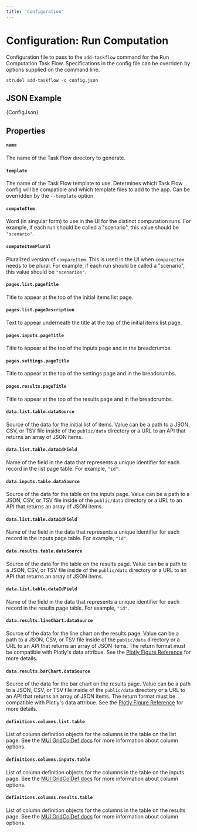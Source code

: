 ```yaml
---
title: 'Configuration'
---
```



# Configuration: Run Computation

Configuration file to pass to the `add-taskflow` command for the Run Computation Task Flow. Specifications in the config file can be overriden by options supplied on the command line.

```
strudel add-taskflow -c config.json
```

## JSON Example

<CodeBlock language="json">{ConfigJson}</CodeBlock>

## Properties

#### `name`

The name of the Task Flow directory to generate.

#### `template`

The name of the Task Flow template to use. Determines which Task Flow config will be compatible and which template files to add to the app. Can be overridden by the `--template` option.

#### `computeItem`

Word (in singular form) to use in the UI for the distinct computation runs. For example, if each run should be called a "scenario", this value should be `"scenario"`.

#### `computeItemPlural`

Pluralized version of `compareItem`. This is used in the UI when `compareItem` needs to be plural. For example, if each run should be called a "scenario", this value should be `"scenarios"`.

#### `pages.list.pageTitle`

Title to appear at the top of the initial items list page.

#### `pages.list.pageDescription`

Text to appear underneath the title at the top of the initial items list page.

#### `pages.inputs.pageTitle`

Title to appear at the top of the inputs page and in the breadcrumbs.

#### `pages.settings.pageTitle`

Title to appear at the top of the settings page and in the breadcrumbs.

#### `pages.results.pageTitle`

Title to appear at the top of the results page and in the breadcrumbs.

#### `data.list.table.dataSource`

Source of the data for the initial list of items. Value can be a path to a JSON, CSV, or TSV file inside of the `public/data` directory or a URL to an API that returns an array of JSON items.

#### `data.list.table.dataIdField`

Name of the field in the data that represents a unique identifier for each record in the list page table. For example, `"id"`.

#### `data.inputs.table.dataSource`

Source of the data for the table on the inputs page. Value can be a path to a JSON, CSV, or TSV file inside of the `public/data` directory or a URL to an API that returns an array of JSON items.

#### `data.list.table.dataIdField`

Name of the field in the data that represents a unique identifier for each record in the inputs page table. For example, `"id"`.

#### `data.results.table.dataSource`

Source of the data for the table on the results page. Value can be a path to a JSON, CSV, or TSV file inside of the `public/data` directory or a URL to an API that returns an array of JSON items.

#### `data.list.table.dataIdField`

Name of the field in the data that represents a unique identifier for each record in the results page table. For example, `"id"`.

#### `data.results.lineChart.dataSource`

Source of the data for the line chart on the results page. Value can be a path to a JSON, CSV, or TSV file inside of the `public/data` directory or a URL to an API that returns an array of JSON items. The return format must be compatible with Plotly's data attribue. See the [Plotly Figure Reference](https://plotly.com/javascript/reference/index/) for more details.

#### `data.results.barChart.dataSource`

Source of the data for the bar chart on the results page. Value can be a path to a JSON, CSV, or TSV file inside of the `public/data` directory or a URL to an API that returns an array of JSON items. The return format must be compatible with Plotly's data attribue. See the [Plotly Figure Reference](https://plotly.com/javascript/reference/index/) for more details.

#### `definitions.columns.list.table`

List of column definition objects for the columns in the table on the list page. See the [MUI GridColDef docs](https://mui.com/x/api/data-grid/grid-col-def/) for more information about column options.

#### `definitions.columns.inputs.table`

List of column definition objects for the columns in the table on the inputs page. See the [MUI GridColDef docs](https://mui.com/x/api/data-grid/grid-col-def/) for more information about column options.

#### `definitions.columns.results.table`

List of column definition objects for the columns in the table on the results page. See the [MUI GridColDef docs](https://mui.com/x/api/data-grid/grid-col-def/) for more information about column options.

